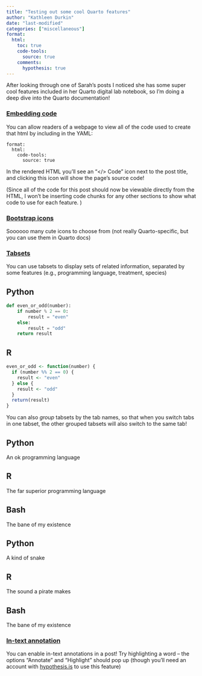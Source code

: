 ```yaml
---
title: "Testing out some cool Quarto features"
author: "Kathleen Durkin"
date: "last-modified"
categories: ["miscellaneous"]
format:
  html:
    toc: true
    code-tools: 
      source: true
    comments:
      hypothesis: true
---
```


After looking through one of Sarah's posts I noticed she has some super cool features included in her Quarto digital lab notebook, so I'm doing a deep dive into the Quarto documentation!

### [Embedding code](https://quarto.org/docs/output-formats/html-code.html#code-tools)

You can allow readers of a webpage to view all of the code used to create that html by including in the YAML:

```         
format:
  html:
    code-tools:
      source: true
```

In the rendered HTML you'll see an "\</\> Code" icon next to the post title, and clicking this icon will show the page's source code!

(Since all of the code for this post should now be viewable directly from the HTML, I won't be inserting code chunks for any other sections to show what code to use for each feature. )

### [Bootstrap icons](https://icons.getbootstrap.com/)

Soooooo many cute icons to choose from (not really Quarto-specific, but you can use them in Quarto docs)

### [Tabsets](https://quarto.org/docs/output-formats/html-basics.html#tabsets)

You can use tabsets to display sets of related information, separated by some features (e.g., programming language, treatment, species)

::: panel-tabset
## Python

``` python
def even_or_odd(number):
    if number % 2 == 0:
        result = "even"
    else:
        result = "odd"
    return result
```

## R

``` r
even_or_odd <- function(number) {
  if (number %% 2 == 0) {
    result <- "even"
  } else {
    result <- "odd"
  }
  return(result)
}
```
:::

You can also *group* tabsets by the tab names, so that when you switch tabs in one tabset, the other grouped tabsets will also switch to the same tab!

::: {.panel-tabset group="language"}
## Python

An ok programming language

## R

The far superior programming language

## Bash

The bane of my existence
:::

::: {.panel-tabset group="language"}
## Python

A kind of snake

## R

The sound a pirate makes

## Bash

The bane of my existence
:::

### [In-text annotation](https://quarto.org/docs/output-formats/html-basics.html#commenting)

You can enable in-text annotations in a post! Try highlighting a word -- the options "Annotate" and "Highlight" should pop up (though you'll need an account with [hypothesis.is](https://web.hypothes.is/) to use this feature)

